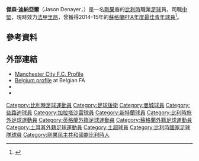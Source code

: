 {{noteta|G1=uefa|G2=EPL|G3=Football
|T=zh-hans:贾森·德纳耶尔;zh-tw:傑森·迪納亞爾;zh-hk:積臣·丹拿雅;
|1=zh-hans:德纳耶尔;zh-tw:迪納亞爾;zh-hk:丹拿雅;
}}
{{Infobox football biography
| name           = 傑森·迪納亞爾<br />Jason Denayer
| image          = Jason Denayer 2019.jpg 
| caption        = 
| fullname       = Jason Grégory Marianne Denayer
| birth_date     = {{birth date and age|1995|6|28|df=y}}
| birth_place    = {{BEL}}[[布魯塞爾-首都大區|布魯塞爾-首都大區]][[熱特|熱特]] 
| height         = {{height|m=1.84}}
| currentclub    = [[奧林匹克里昂|里昂]]
| clubnumber     = 5
| position       = [[中後衛|中後衛]]
| youthyears1    = 2003–2006 | youthclubs1 = FC Ganshoren
| youthyears2    = 2006–2008 | youthclubs2 = [[皇家安德列治體育會|安德列治]]
| youthyears3    = 2008–2013 | youthclubs3 = JMG Academy
| youthyears4    = 2013–2014 | youthclubs4 = [[曼城|曼城]]
| years1         = 2014–2018 | clubs1 = [[曼城|曼城]] | caps1 = 0 | goals1 = 0
| years2         = 2014–2015 | clubs2 = → [[凱爾特人足球俱樂部|凱爾特人]] (外借) | caps2 = 29 | goals2 = 5 
| years3         = 2015–2016 | clubs3 = → [[加拉塔沙雷體育會|加拉塔沙雷]] (外借) | caps3 = 17 | goals3 = 0
| years4         = 2016–2017 | clubs4 = → [[桑德蘭足球俱樂部|桑德蘭]] (外借) | caps4 = 24 | goals4 = 0
| years5         = 2017–2018     | clubs5 = → [[加拉塔沙雷體育會|加拉塔沙雷]] (外借) | caps5 = 22 | goals5 = 0
| years6         = 2018–     | clubs6 = [[奧林匹克里昂|里昂]] | caps6 = 94 | goals6 = 4
| nationalyears1 = 2013–2014 | nationalteam1  = [[比利時19歲以下國家足球隊|比利時U19]] | nationalcaps1  = 9 | nationalgoals1 = 0
| nationalyears2 = 2014–2016 | nationalteam2  = [[比利時21歲以下國家足球隊|比利時U21]] | nationalcaps2  = 3 | nationalgoals2 = 1
| nationalyears3 = 2015– | nationalteam3  = [[比利時國家足球隊|比利時]] | nationalcaps3  = 31 | nationalgoals3 = 1
| pcupdate       = 2021年10月3日
| ntupdate       = 2021年10月7日
}}

'''傑森·迪納亞爾'''（Jason Denayer，{{bd|1995年|6月28日}}）是一名[[剛果|剛果]]裔的[[比利時|比利時]]職業[[足球|足球]]員，司職[[中堅|中堅]]，現時效力[[法甲|法甲]][[奥林匹克里昂|里昂]]，曾獲得2014–15年的[[蘇格蘭PFA年度最佳青年球員|蘇格蘭PFA年度最佳青年球員]]<ref>{{cite web |url=http://www.bbc.co.uk/sport/0/football/32578058 |title=Celtic's Stefan Johansen named Scottish PFA player of the year |work=BBC Sport |publisher=BBC |date=3 May 2015 |accessdate=3 May 2015 |archive-date=2015-05-05 |archive-url=https://web.archive.org/web/20150505191801/http://www.bbc.co.uk/sport/0/football/32578058 |dead-url=no }}</ref>。

==參考資料==
{{reflist}}

==外部連結==
{{Commons Category}}
*[http://www.mcfc.co.uk/Teams/First-team/Defenders/Jason-Denayer Manchester City F.C. Profile] {{Wayback|url=http://www.mcfc.co.uk/Teams/First-team/Defenders/Jason-Denayer |date=20160617091126 }}
*[http://static.e-kickoff.com/project/publiek/jrinteren/speler_PH_6411.htm#itop Belgium profile] {{Wayback|url=http://static.e-kickoff.com/project/publiek/jrinteren/speler_PH_6411.htm#itop |date=20210604024510 }} at Belgian FA
*{{Soccerbase}}
*{{Soccerway|jason-denayer/314033}}

{{里昂球員名單}}
{{2016年歐洲國家盃比利時參賽名單}}
{{2020年欧洲足球锦标赛比利时参赛名单}}
{{蘇格蘭PFA年度最佳青年球員}}

{{DEFAULTSORT:Denayer, Jason}}
{{Soccer-bio-stub}}
[[Category:比利時足球運動員|Category:比利時足球運動員]]
[[Category:足球後衛|Category:足球後衛]]
[[Category:曼城球員|Category:曼城球員]]
[[Category:些路迪球員|Category:些路迪球員]]
[[Category:加拉塔沙雷球員|Category:加拉塔沙雷球員]]
[[Category:新特蘭球員|Category:新特蘭球員]]
[[Category:比利時旅外足球運動員|Category:比利時旅外足球運動員]]
[[Category:英格蘭外籍足球運動員|Category:英格蘭外籍足球運動員]]
[[Category:蘇格蘭外籍足球運動員|Category:蘇格蘭外籍足球運動員]]
[[Category:土耳其外籍足球運動員|Category:土耳其外籍足球運動員]]
[[Category:土超球員|Category:土超球員]]
[[Category:比利時國家足球隊球員|Category:比利時國家足球隊球員]]
[[Category:剛果民主共和國裔比利時人|Category:剛果民主共和國裔比利時人]]